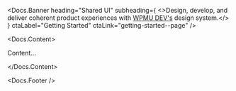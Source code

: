 
<Meta title="SUI/Home" />

<Docs.Banner
	heading="Shared UI"
	subheading={
		<>Design, develop, and deliver coherent product experiences with <a href="https://wpmudev.com/" target="_blank" rel="nofollow">WPMU DEV's</a> design system.</>
	}
	ctaLabel="Getting Started"
	ctaLink="getting-started--page"
/>

<Docs.Content>
	<p>Content...</p>
</Docs.Content>

<Docs.Footer />
